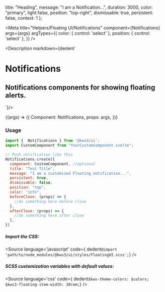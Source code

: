 
  title: "Heading",
  message: "I am a Notification...",
  duration: 3000,
  color: "primary",
  light:false,
  position: "top-right",
  dismissable: true,
  persistent: false,
  context: 1
};

<Meta
  title="Helpers/Floating UI/Notifications"
  component={Notifications}
  args={args}
  argTypes={{
    color: {
      control: 'select'
    },
    position: {
      control: 'select'
    },
  }}
/>

<Description markdown={dedent`
# Notifications
## Notifications components for showing floating alerts.
`}/>

<Canvas>
  <Story
  name="Notifications"
  args={args}
  >
  {(args) => ({
    Component: Notifications,
    props: args,
  })}
  </Story>
</Canvas>

<ArgsTable story="Notifications" />


### Usage
```js
import {  Notifications } from '@kws3/ui';
import CustomComponent from "YourCustomComponent.svelte";

// Push notification like this
Notifications.create({
  component: CustomComponent, //optional
  title: "Test Title",
  message: "I am a customized Floating notification...",
  persistent: true,
  dismissable: false,
  position: "top",
  color: "info",
  beforeClose: (props) => {
    //do something here before close
  },
  afterClose: (props) => {
    //do something here after close
  },
})
```


##### Import the CSS:
<Source
  language='javascript'
  code={ dedent`@import 'path/to/node_modules/@kws3/ui/styles/FloatingUI.scss';`}
/>

##### SCSS customization variables with default values:
<Source
  language='css'
  code={ dedent`
    $kws-theme-colors: $colors;
    $kws3-floating-item-width: 30rem;
  `}
/>